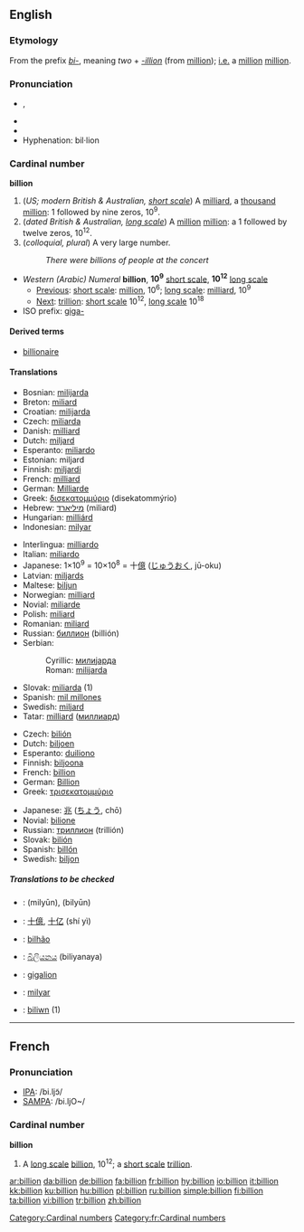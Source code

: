 {{see|Billion}}
==English==

===Etymology===
From the prefix ''[[bi-]]'', meaning ''two'' + ''[[-illion]]'' (from [[million]]); [[i.e.]] a [[million]] [[million]].

===Pronunciation===
*{{IPA|/ˈbɪljən/}}, {{SAMPA|/"bIlj@n/}}
*{{audio|en-us-billion.ogg|Audio (US)}}
*{{rhymes|ɪljən}}
*Hyphenation: bil·lion

===Cardinal number===
'''billion'''

# (''US; modern British & Australian, [[w:Long and short scales|short scale]]'') A [[milliard]], a [[thousand]] [[million]]: 1 followed by nine zeros, 10<sup>9</sup>.
# (''dated British & Australian, [[w:Long and short scales|long scale]]'') A [[million]] [[million]]: a 1 followed by twelve zeros, 10<sup>12</sup>.
# (''colloquial, plural'') A very large number.
#: ''There were billions of people at the concert''

*''Western (Arabic) Numeral'' '''billion''', '''10<sup>9</sup>''' [[w:Long and short scales|short scale]], '''10<sup>12</sup>''' [[w:Long and short scales|long scale]]
**[[Previous]]: [[w:Long and short scales|short scale]]: [[million]], 10<sup>6</sup>; [[w:Long and short scales|long scale]]: [[milliard]], 10<sup>9</sup>
**[[Next]]: [[trillion]]: [[w:Long and short scales|short scale]] 10<sup>12</sup>, [[w:Long and short scales|long scale]] 10<sup>18</sup>
*ISO prefix: [[giga-]]

====Derived terms====
*[[billionaire]]

====Translations====
{{trans-top|a thousand million; 1,000,000,000; 10<sup>9</sup>; a milliard}}
*Bosnian: [[milijarda#Bosnian|milijarda]] {{f}}
*Breton: [[miliard]]
*Croatian: [[milijarda]]
*Czech: [[miliarda]] {{f}}
*Danish: [[milliard]]
*Dutch: [[miljard]] {{n}}
*Esperanto: [[miliardo]]
*Estonian: miljard
*Finnish: [[miljardi]]
*French: [[milliard]] {{m}}
*German: [[Milliarde]] {{f}}
*Greek: [[δισεκατομμύριο]] (disekatommýrio) {{n}}
*Hebrew: [[מיליארד]] (miliard)
*Hungarian: [[milliárd]]
*Indonesian: [[milyar]]
{{trans-mid}}
*Interlingua: [[milliardo]]
*Italian: [[miliardo]]
*Japanese: 1×10<sup>9</sup> = 10×10<sup>8</sup> = 十[[億]] ([[じゅう]][[おく]], jū-oku)
*Latvian: [[miljards]]
*Maltese: [[biljun]]
*Norwegian: [[milliard]]
*Novial: [[miliarde]]
*Polish: [[miliard]]
*Romanian: [[miliard]] {{n}}
*Russian: [[биллион]] (billión) {{m}}
*Serbian:
*:Cyrillic: [[милијарда#Serbian|милијарда]] {{f}}
*:Roman: [[milijarda#Serbian|milijarda]] {{f}}
*Slovak: [[miliarda]] {{f}} (1)
*Spanish: [[mil millones]] {{m}}
*Swedish: [[miljard]] {{c}}
*Tatar: [[milliard]] ([[миллиард]])
{{trans-bottom}}

{{trans-top|a million million; 1,000,000,000,000; 10<sup>12</sup>}}
*Czech: [[bilión]] {{m}}
*Dutch: [[biljoen]]
*Esperanto: [[duiliono]]
*Finnish: [[biljoona]]
*French: [[#French|billion]]
*German: [[Billion]]
*Greek: [[τρισεκατομμύριο]] {{n}}
{{trans-mid}}
*Japanese: [[兆]] ([[ちょう]], chō)
*Novial: [[bilione]]
*Russian: [[триллион]] (trillión) {{m}}
*Slovak: [[bilión]] {{m}}
*Spanish: [[billón]] {{m}}
*Swedish: [[biljon]] {{c}}
{{trans-bottom}}

=====Translations to be checked=====
{{checktrans}}
{{top2}}
*{{ttbc|Arabic}}: {{ARchar|[[مليار|مِلْيُون]]}} (milyūn), {{ARchar|[[بليون]]}} (bilyūn)
*{{ttbc|Chinese}}: [[十億]], [[十亿]] (shí yì)
*{{ttbc|Portuguese}}: [[bilhão]] {{m}}
*{{ttbc|Sinhalese}}: [[බිලියනය]] (biliyanaya)
{{mid2}}
*{{ttbc|Slovio}}: [[gigalion]]
*{{ttbc|Turkish}}: [[milyar]]
*{{ttbc|Welsh}}: [[biliwn]] (1)
{{bottom}}

----

==French==

===Pronunciation===
*[[w:IPA|IPA]]: /bi.ljɔ̃/
*[[w:SAMPA|SAMPA]]: /bi.ljO~/

===Cardinal number===
'''billion'''

# A [[w:Long and short scales|long scale]] [[billion#English|billion]], 10<sup>12</sup>; a [[w:Long and short scales|short scale]] [[trillion]].

[[Category:Cardinal numbers]]
[[Category:fr:Cardinal numbers]]

[[ar:billion]]
[[da:billion]]
[[de:billion]]
[[fa:billion]]
[[fr:billion]]
[[hy:billion]]
[[io:billion]]
[[it:billion]]
[[kk:billion]]
[[ku:billion]]
[[hu:billion]]
[[pl:billion]]
[[ru:billion]]
[[simple:billion]]
[[fi:billion]]
[[ta:billion]]
[[vi:billion]]
[[tr:billion]]
[[zh:billion]]